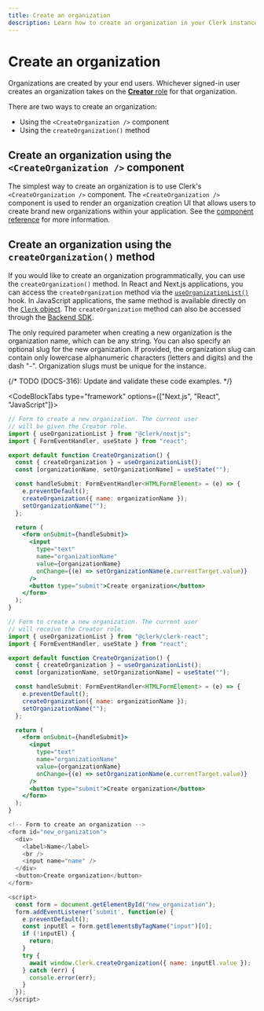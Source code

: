 ```yaml
---
title: Create an organization
description: Learn how to create an organization in your Clerk instance.
---
```


# Create an organization

Organizations are created by your end users. Whichever signed-in user creates an organization takes on the [**Creator** role](/docs/organizations/roles-permissions#the-creator-role) for that organization.

There are two ways to create an organization:
- Using the `<CreateOrganization />` component
- Using the `createOrganization()` method

## Create an organization using the `<CreateOrganization />` component

The simplest way to create an organization is to use Clerk's `<CreateOrganization />` component. The `<CreateOrganization />` component is used to render an organization creation UI that allows users to create brand new organizations within your application. See the [component reference](/docs/components/organization/create-organization) for more information.

## Create an organization using the `createOrganization()` method

If you would like to create an organization programmatically, you can use the `createOrganization()` method. In React and Next.js applications, you can access the `createOrganization` method via the [`useOrganizationList()`](/docs/references/react/use-organization-list) hook. In JavaScript applications, the same method is available directly on the [`Clerk` object](/docs/references/javascript/clerk/organization-methods#create-organization). The `createOrganization` method can also be accessed through the [Backend SDK](/docs/references/backend/organization/create-organization).

The only required parameter when creating a new organization is the organization name, which can be any string. You can also specify an optional slug for the new organization. If provided, the organization slug can contain only lowercase alphanumeric characters (letters and digits) and the dash "-". Organization slugs must be unique for the instance.

{/* TODO (DOCS-316): Update and validate these code examples. */}

<CodeBlockTabs type="framework" options={["Next.js", "React", "JavaScript"]}>
```jsx
// Form to create a new organization. The current user
// will be given the Creator role.
import { useOrganizationList } from "@clerk/nextjs";
import { FormEventHandler, useState } from "react";

export default function CreateOrganization() {
  const { createOrganization } = useOrganizationList();
  const [organizationName, setOrganizationName] = useState("");

  const handleSubmit: FormEventHandler<HTMLFormElement> = (e) => {
    e.preventDefault();
    createOrganization({ name: organizationName });
    setOrganizationName("");
  };

  return (
    <form onSubmit={handleSubmit}>
      <input
        type="text"
        name="organizationName"
        value={organizationName}
        onChange={(e) => setOrganizationName(e.currentTarget.value)}
      />
      <button type="submit">Create organization</button>
    </form>
  );
}
```

```jsx
// Form to create a new organization. The current user
// will receive the Creator role.
import { useOrganizationList } from "@clerk/clerk-react";
import { FormEventHandler, useState } from "react";

export default function CreateOrganization() {
  const { createOrganization } = useOrganizationList();
  const [organizationName, setOrganizationName] = useState("");

  const handleSubmit: FormEventHandler<HTMLFormElement> = (e) => {
    e.preventDefault();
    createOrganization({ name: organizationName });
    setOrganizationName("");
  };

  return (
    <form onSubmit={handleSubmit}>
      <input
        type="text"
        name="organizationName"
        value={organizationName}
        onChange={(e) => setOrganizationName(e.currentTarget.value)}
      />
      <button type="submit">Create organization</button>
    </form>
  );
}
```

```js
<!-- Form to create an organization -->
<form id="new_organization">
  <div>
    <label>Name</label>
    <br />
    <input name="name" />
  </div>
  <button>Create organization</button>
</form>

<script>
  const form = document.getElementById("new_organization");
  form.addEventListener('submit', function(e) {
    e.preventDefault();
    const inputEl = form.getElementsByTagName("input")[0];
    if (!inputEl) {
      return;
    }
    try {
      await window.Clerk.createOrganization({ name: inputEl.value });
    } catch (err) {
      console.error(err);
    }
  });
</script>

```
</CodeBlockTabs>
